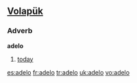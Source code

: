 ==[[Volapük]]==
===Adverb===
'''adelo'''
# [[today]]

[[es:adelo]]
[[fr:adelo]]
[[tr:adelo]]
[[uk:adelo]]
[[vo:adelo]]